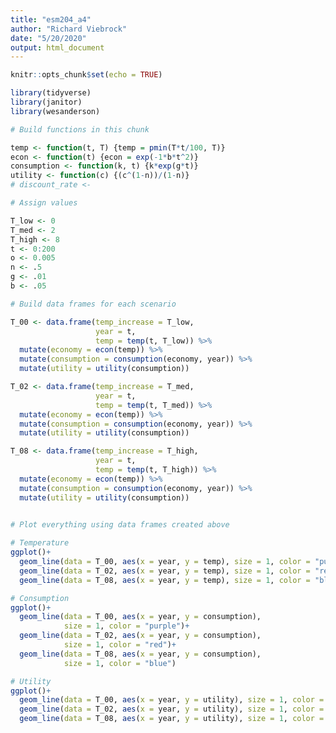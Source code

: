 ```yaml
---
title: "esm204_a4"
author: "Richard Viebrock"
date: "5/20/2020"
output: html_document
---
```


```r
knitr::opts_chunk$set(echo = TRUE)
```

```r

library(tidyverse)
library(janitor)
library(wesanderson)

```

```r

# Build functions in this chunk

temp <- function(t, T) {temp = pmin(T*t/100, T)}
econ <- function(t) {econ = exp(-1*b*t^2)}
consumption <- function(k, t) {k*exp(g*t)}
utility <- function(c) {(c^(1-n))/(1-n)}
# discount_rate <- 

```

```r

# Assign values

T_low <- 0
T_med <- 2
T_high <- 8
t <- 0:200
o <- 0.005
n <- .5
g <- .01
b <- .05

```

```r

# Build data frames for each scenario

T_00 <- data.frame(temp_increase = T_low,
                   year = t,
                   temp = temp(t, T_low)) %>% 
  mutate(economy = econ(temp)) %>% 
  mutate(consumption = consumption(economy, year)) %>% 
  mutate(utility = utility(consumption))

T_02 <- data.frame(temp_increase = T_med,
                   year = t,
                   temp = temp(t, T_med)) %>% 
  mutate(economy = econ(temp)) %>% 
  mutate(consumption = consumption(economy, year)) %>% 
  mutate(utility = utility(consumption))

T_08 <- data.frame(temp_increase = T_high,
                   year = t,
                   temp = temp(t, T_high)) %>% 
  mutate(economy = econ(temp)) %>% 
  mutate(consumption = consumption(economy, year)) %>% 
  mutate(utility = utility(consumption))
    
```

```r
# Plot everything using data frames created above

# Temperature
ggplot()+
  geom_line(data = T_00, aes(x = year, y = temp), size = 1, color = "purple")+
  geom_line(data = T_02, aes(x = year, y = temp), size = 1, color = "red")+
  geom_line(data = T_08, aes(x = year, y = temp), size = 1, color = "blue")

# Consumption
ggplot()+
  geom_line(data = T_00, aes(x = year, y = consumption), 
            size = 1, color = "purple")+
  geom_line(data = T_02, aes(x = year, y = consumption), 
            size = 1, color = "red")+
  geom_line(data = T_08, aes(x = year, y = consumption), 
            size = 1, color = "blue")

# Utility
ggplot()+
  geom_line(data = T_00, aes(x = year, y = utility), size = 1, color = "purple")+
  geom_line(data = T_02, aes(x = year, y = utility), size = 1, color = "red")+
  geom_line(data = T_08, aes(x = year, y = utility), size = 1, color = "blue")

```

```r

```

